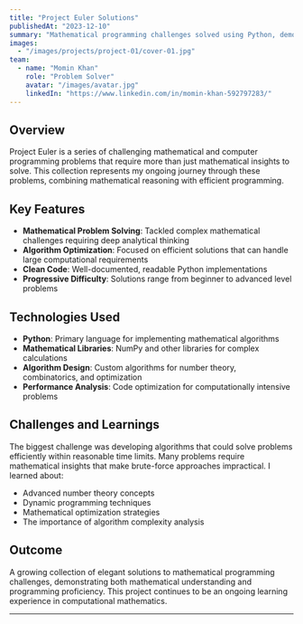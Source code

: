 ```yaml
---
title: "Project Euler Solutions"
publishedAt: "2023-12-10"
summary: "Mathematical programming challenges solved using Python, demonstrating algorithmic thinking and problem-solving skills"
images:
  - "/images/projects/project-01/cover-01.jpg"
team:
  - name: "Momin Khan"
    role: "Problem Solver"
    avatar: "/images/avatar.jpg"
    linkedIn: "https://www.linkedin.com/in/momin-khan-592797283/"
---
```


## Overview

Project Euler is a series of challenging mathematical and computer programming problems that require more than just mathematical insights to solve. This collection represents my ongoing journey through these problems, combining mathematical reasoning with efficient programming.

## Key Features

- **Mathematical Problem Solving**: Tackled complex mathematical challenges requiring deep analytical thinking
- **Algorithm Optimization**: Focused on efficient solutions that can handle large computational requirements
- **Clean Code**: Well-documented, readable Python implementations
- **Progressive Difficulty**: Solutions range from beginner to advanced level problems

## Technologies Used

- **Python**: Primary language for implementing mathematical algorithms
- **Mathematical Libraries**: NumPy and other libraries for complex calculations
- **Algorithm Design**: Custom algorithms for number theory, combinatorics, and optimization
- **Performance Analysis**: Code optimization for computationally intensive problems

## Challenges and Learnings

The biggest challenge was developing algorithms that could solve problems efficiently within reasonable time limits. Many problems require mathematical insights that make brute-force approaches impractical. I learned about:

- Advanced number theory concepts
- Dynamic programming techniques
- Mathematical optimization strategies
- The importance of algorithm complexity analysis

## Outcome

A growing collection of elegant solutions to mathematical programming challenges, demonstrating both mathematical understanding and programming proficiency. This project continues to be an ongoing learning experience in computational mathematics.

---
